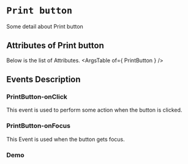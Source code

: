 <!-- Custom-MDX-Documentation.mdx -->

# `Print button`

 
Some detail about Print button


## Attributes of Print button
Below is the list of Attributes.
<ArgsTable of={ PrintButton } /> 

## Events Description

### PrintButton-onClick

This event is used to perform some action when the button is clicked.

### PrintButton-onFocus

This Event is used when the button gets focus.
### Demo

<Canvas>
<Story id="printbutton--primary" />
</Canvas>

 